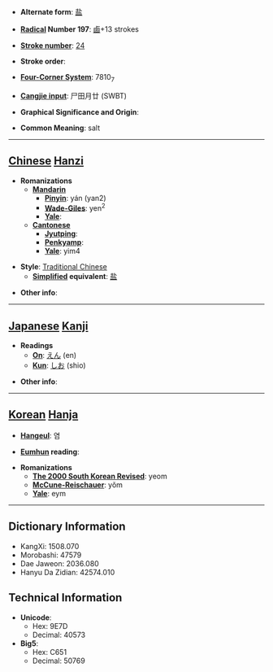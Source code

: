 * '''Alternate form''': [[盐]]

* '''[[Wiktionary:Chinese radical index| Radical]] Number 197''': [[Wiktionary:Chinese radical index 鹵|鹵]]+13 strokes

* '''[[Wiktionary:Chinese total strokes index|Stroke number]]''': [[Wiktionary:Chinese total strokes index 24|24]]

* '''Stroke order''': 

* '''[[Wiktionary:Chinese four corner index|Four-Corner System]]''': 7810<sub>7</sub>

* '''[[Wiktionary:Chinese Cangjie index|Cangjie input]]''': 尸田月廿 (SWBT)

* '''Graphical Significance and Origin''': 

* '''Common Meaning''': salt

----

== [[Chinese]] [[Hanzi]] ==

* '''Romanizations'''
** '''[[Mandarin]]'''
*** '''[[Pinyin]]''': yán (yan2)
*** '''[[Wade-Giles]]''': yen<sup>2</sup>
*** '''[[Yale]]''': 
** '''[[Cantonese]]'''
*** '''[[Jyutping]]''':
*** '''[[Penkyamp]]''': 
*** '''[[Yale]]''': yim4

* '''Style''': [[Traditional Chinese]] 
** '''[[Simplified Chinese|Simplified]] equivalent''': [[盐]]

* '''Other info''': 

----

== [[Japanese]] [[Kanji]] ==

* '''Readings'''
** '''[[On]]''': [[えん]] (en)
** '''[[Kun]]''': [[しお]] (shio)

* '''Other info''':  

----

== [[Korean]] [[Hanja]] ==

* '''[[Hangeul]]''': 염

* '''[[Eumhun]] reading''': 

* '''Romanizations'''
** '''[[The 2000 South Korean Revised Romanization|The 2000 South Korean Revised]]''': yeom
** '''[[McCune-Reischauer]]''': yŏm
** '''[[Yale]]''': eym

----

== Dictionary Information ==

* KangXi: 1508.070
* Morobashi: 47579
* Dae Jaweon: 2036.080
* Hanyu Da Zidian: 42574.010

== Technical Information ==

* '''Unicode''':
** Hex: 9E7D
** Decimal: 40573
* '''Big5''':
** Hex: C651
** Decimal: 50769